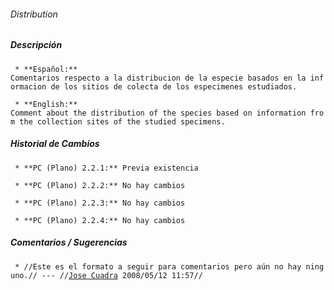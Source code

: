 ====== Distribution ======

===== Descripción =====
  * **Español:**
 Comentarios respecto a la distribucion de la especie basados en la informacion de los sitios de colecta de los especimenes estudiados.

  * **English:**
 Comment about the distribution of the species based on information from the collection sites of the studied specimens.

===== Historial de Cambios =====
  * **PC (Plano) 2.2.1:** Previa existencia

  * **PC (Plano) 2.2.2:** No hay cambios

  * **PC (Plano) 2.2.3:** No hay cambios

  * **PC (Plano) 2.2.4:** No hay cambios


===== Comentarios / Sugerencias =====

  * //Este es el formato a seguir para comentarios pero aún no hay ninguno.// --- //[[jcuadra@inbio.ac.cr|Jose Cuadra]] 2008/05/12 11:57//

